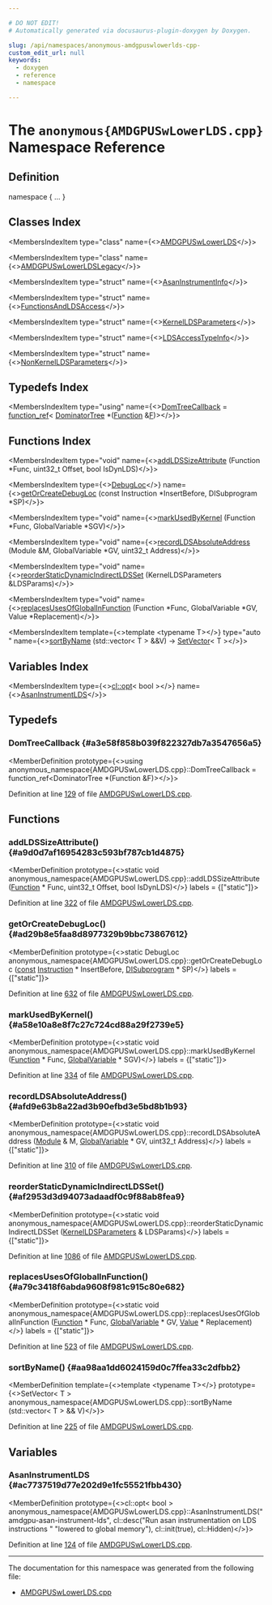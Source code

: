 ```yaml
---

# DO NOT EDIT!
# Automatically generated via docusaurus-plugin-doxygen by Doxygen.

slug: /api/namespaces/anonymous-amdgpuswlowerlds-cpp-
custom_edit_url: null
keywords:
  - doxygen
  - reference
  - namespace

---
```





# The `anonymous{AMDGPUSwLowerLDS.cpp}` Namespace Reference

<DoxygenPage pluginConfig={pluginConfig}>



## Definition

<CodeBlock>namespace &#123; ... &#125;</CodeBlock>

## Classes Index

<MembersIndex>

<MembersIndexItem
  type="class"
  name={<><a href="/docs/api/classes/anonymous-namespace-amdgpuswlowerlds-cpp-/amdgpuswlowerlds">AMDGPUSwLowerLDS</a></>}>
</MembersIndexItem>

<MembersIndexItem
  type="class"
  name={<><a href="/docs/api/classes/anonymous-namespace-amdgpuswlowerlds-cpp-/amdgpuswlowerldslegacy">AMDGPUSwLowerLDSLegacy</a></>}>
</MembersIndexItem>

<MembersIndexItem
  type="struct"
  name={<><a href="/docs/api/structs/anonymous-namespace-amdgpuswlowerlds-cpp-/asaninstrumentinfo">AsanInstrumentInfo</a></>}>
</MembersIndexItem>

<MembersIndexItem
  type="struct"
  name={<><a href="/docs/api/structs/anonymous-namespace-amdgpuswlowerlds-cpp-/functionsandldsaccess">FunctionsAndLDSAccess</a></>}>
</MembersIndexItem>

<MembersIndexItem
  type="struct"
  name={<><a href="/docs/api/structs/anonymous-namespace-amdgpuswlowerlds-cpp-/kernelldsparameters">KernelLDSParameters</a></>}>
</MembersIndexItem>

<MembersIndexItem
  type="struct"
  name={<><a href="/docs/api/structs/anonymous-namespace-amdgpuswlowerlds-cpp-/ldsaccesstypeinfo">LDSAccessTypeInfo</a></>}>
</MembersIndexItem>

<MembersIndexItem
  type="struct"
  name={<><a href="/docs/api/structs/anonymous-namespace-amdgpuswlowerlds-cpp-/nonkernelldsparameters">NonKernelLDSParameters</a></>}>
</MembersIndexItem>

</MembersIndex>

## Typedefs Index

<MembersIndex>

<MembersIndexItem
  type="using"
  name={<><a href="#a3e58f858b039f822327db7a3547656a5">DomTreeCallback</a> = <a href="/docs/api/classes/llvm/function-ref">function&#95;ref</a>&lt; <a href="/docs/api/classes/llvm/dominatortree">DominatorTree</a> &#42;(<a href="/docs/api/classes/llvm/function">Function</a> &amp;<a href="/docs/api/files/lib/lib/support/md5-cpp/#a96d73bbd7af15cb1fc38c3f4a3bd82e9">F</a>)&gt;</>}>
</MembersIndexItem>

</MembersIndex>

## Functions Index

<MembersIndex>

<MembersIndexItem
  type="void"
  name={<><a href="#a9d0d7af16954283c593bf787cb1d4875">addLDSSizeAttribute</a> (Function &#42;Func, uint32&#95;t Offset, bool IsDynLDS)</>}>
</MembersIndexItem>

<MembersIndexItem
  type={<><a href="/docs/api/classes/llvm/debugloc">DebugLoc</a></>}
  name={<><a href="#ad29b8e5faa8d8977329b9bbc73867612">getOrCreateDebugLoc</a> (const Instruction &#42;InsertBefore, DISubprogram &#42;SP)</>}>
</MembersIndexItem>

<MembersIndexItem
  type="void"
  name={<><a href="#a58e10a8e8f7c27c724cd88a29f2739e5">markUsedByKernel</a> (Function &#42;Func, GlobalVariable &#42;SGV)</>}>
</MembersIndexItem>

<MembersIndexItem
  type="void"
  name={<><a href="#afd9e63b8a22ad3b90efbd3e5bd8b1b93">recordLDSAbsoluteAddress</a> (Module &amp;M, GlobalVariable &#42;GV, uint32&#95;t Address)</>}>
</MembersIndexItem>

<MembersIndexItem
  type="void"
  name={<><a href="#af2953d3d94073adaadf0c9f88ab8fea9">reorderStaticDynamicIndirectLDSSet</a> (KernelLDSParameters &amp;LDSParams)</>}>
</MembersIndexItem>

<MembersIndexItem
  type="void"
  name={<><a href="#a79c3418f6abda9608f981c915c80e682">replacesUsesOfGlobalInFunction</a> (Function &#42;Func, GlobalVariable &#42;GV, Value &#42;Replacement)</>}>
</MembersIndexItem>

<MembersIndexItem
  template={<>template &lt;typename T&gt;</>}
  type="auto "
  name={<><a href="#aa98aa1dd6024159d0c7ffea33c2dfbb2">sortByName</a> (std::vector&lt; T &gt; &amp;&amp;V) -&gt; <a href="/docs/api/classes/llvm/setvector">SetVector</a>&lt; T &gt;</>}>
</MembersIndexItem>

</MembersIndex>

## Variables Index

<MembersIndex>

<MembersIndexItem
  type={<><a href="/docs/api/classes/llvm/cl/opt">cl::opt</a>&lt; bool &gt;</>}
  name={<><a href="#ac7737519d77e202d9e1fc55521fbb430">AsanInstrumentLDS</a></>}>
</MembersIndexItem>

</MembersIndex>


<SectionDefinition>

## Typedefs

### DomTreeCallback {#a3e58f858b039f822327db7a3547656a5}

<MemberDefinition
  prototype={<>using anonymous&#95;namespace&#123;AMDGPUSwLowerLDS.cpp&#125;::DomTreeCallback =  function&#95;ref&lt;DominatorTree &#42;(Function &amp;F)&gt;</>}>

Definition at line <a href="/docs/api/files/lib/lib/target/lib/target/amdgpu/amdgpuswlowerlds-cpp/#l00129">129</a> of file <a href="/docs/api/files/lib/lib/target/lib/target/amdgpu/amdgpuswlowerlds-cpp">AMDGPUSwLowerLDS.cpp</a>.
</MemberDefinition>

</SectionDefinition>

<SectionDefinition>

## Functions

### addLDSSizeAttribute() {#a9d0d7af16954283c593bf787cb1d4875}

<MemberDefinition
  prototype={<>static void anonymous&#95;namespace&#123;AMDGPUSwLowerLDS.cpp&#125;::addLDSSizeAttribute (<a href="/docs/api/classes/llvm/function">Function</a> &#42; Func, uint32&#95;t Offset, bool IsDynLDS)</>}
  labels = {["static"]}>

Definition at line <a href="/docs/api/files/lib/lib/target/lib/target/amdgpu/amdgpuswlowerlds-cpp/#l00322">322</a> of file <a href="/docs/api/files/lib/lib/target/lib/target/amdgpu/amdgpuswlowerlds-cpp">AMDGPUSwLowerLDS.cpp</a>.
</MemberDefinition>

### getOrCreateDebugLoc() {#ad29b8e5faa8d8977329b9bbc73867612}

<MemberDefinition
  prototype={<>static DebugLoc anonymous&#95;namespace&#123;AMDGPUSwLowerLDS.cpp&#125;::getOrCreateDebugLoc (<a href="/docs/api/files/lib/lib/target/lib/target/aarch64/aarch64promoteconstant-cpp/#a90f8350fecae261c25be85d38b451bff">const</a> <a href="/docs/api/classes/llvm/instruction">Instruction</a> &#42; InsertBefore, <a href="/docs/api/classes/llvm/disubprogram">DISubprogram</a> &#42; SP)</>}
  labels = {["static"]}>

Definition at line <a href="/docs/api/files/lib/lib/target/lib/target/amdgpu/amdgpuswlowerlds-cpp/#l00632">632</a> of file <a href="/docs/api/files/lib/lib/target/lib/target/amdgpu/amdgpuswlowerlds-cpp">AMDGPUSwLowerLDS.cpp</a>.
</MemberDefinition>

### markUsedByKernel() {#a58e10a8e8f7c27c724cd88a29f2739e5}

<MemberDefinition
  prototype={<>static void anonymous&#95;namespace&#123;AMDGPUSwLowerLDS.cpp&#125;::markUsedByKernel (<a href="/docs/api/classes/llvm/function">Function</a> &#42; Func, <a href="/docs/api/classes/llvm/globalvariable">GlobalVariable</a> &#42; SGV)</>}
  labels = {["static"]}>

Definition at line <a href="/docs/api/files/lib/lib/target/lib/target/amdgpu/amdgpuswlowerlds-cpp/#l00334">334</a> of file <a href="/docs/api/files/lib/lib/target/lib/target/amdgpu/amdgpuswlowerlds-cpp">AMDGPUSwLowerLDS.cpp</a>.
</MemberDefinition>

### recordLDSAbsoluteAddress() {#afd9e63b8a22ad3b90efbd3e5bd8b1b93}

<MemberDefinition
  prototype={<>static void anonymous&#95;namespace&#123;AMDGPUSwLowerLDS.cpp&#125;::recordLDSAbsoluteAddress (<a href="/docs/api/classes/llvm/module">Module</a> &amp; M, <a href="/docs/api/classes/llvm/globalvariable">GlobalVariable</a> &#42; GV, uint32&#95;t Address)</>}
  labels = {["static"]}>

Definition at line <a href="/docs/api/files/lib/lib/target/lib/target/amdgpu/amdgpuswlowerlds-cpp/#l00310">310</a> of file <a href="/docs/api/files/lib/lib/target/lib/target/amdgpu/amdgpuswlowerlds-cpp">AMDGPUSwLowerLDS.cpp</a>.
</MemberDefinition>

### reorderStaticDynamicIndirectLDSSet() {#af2953d3d94073adaadf0c9f88ab8fea9}

<MemberDefinition
  prototype={<>static void anonymous&#95;namespace&#123;AMDGPUSwLowerLDS.cpp&#125;::reorderStaticDynamicIndirectLDSSet (<a href="/docs/api/structs/anonymous-namespace-amdgpuswlowerlds-cpp-/kernelldsparameters">KernelLDSParameters</a> &amp; LDSParams)</>}
  labels = {["static"]}>

Definition at line <a href="/docs/api/files/lib/lib/target/lib/target/amdgpu/amdgpuswlowerlds-cpp/#l01086">1086</a> of file <a href="/docs/api/files/lib/lib/target/lib/target/amdgpu/amdgpuswlowerlds-cpp">AMDGPUSwLowerLDS.cpp</a>.
</MemberDefinition>

### replacesUsesOfGlobalInFunction() {#a79c3418f6abda9608f981c915c80e682}

<MemberDefinition
  prototype={<>static void anonymous&#95;namespace&#123;AMDGPUSwLowerLDS.cpp&#125;::replacesUsesOfGlobalInFunction (<a href="/docs/api/classes/llvm/function">Function</a> &#42; Func, <a href="/docs/api/classes/llvm/globalvariable">GlobalVariable</a> &#42; GV, <a href="/docs/api/classes/llvm/value">Value</a> &#42; Replacement)</>}
  labels = {["static"]}>

Definition at line <a href="/docs/api/files/lib/lib/target/lib/target/amdgpu/amdgpuswlowerlds-cpp/#l00523">523</a> of file <a href="/docs/api/files/lib/lib/target/lib/target/amdgpu/amdgpuswlowerlds-cpp">AMDGPUSwLowerLDS.cpp</a>.
</MemberDefinition>

### sortByName() {#aa98aa1dd6024159d0c7ffea33c2dfbb2}

<MemberDefinition
  template={<>template &lt;typename T&gt;</>}
  prototype={<>SetVector&lt; T &gt; anonymous&#95;namespace&#123;AMDGPUSwLowerLDS.cpp&#125;::sortByName (std::vector&lt; T &gt; &amp;&amp; V)</>}>

Definition at line <a href="/docs/api/files/lib/lib/target/lib/target/amdgpu/amdgpuswlowerlds-cpp/#l00225">225</a> of file <a href="/docs/api/files/lib/lib/target/lib/target/amdgpu/amdgpuswlowerlds-cpp">AMDGPUSwLowerLDS.cpp</a>.
</MemberDefinition>

</SectionDefinition>

<SectionDefinition>

## Variables

### AsanInstrumentLDS {#ac7737519d77e202d9e1fc55521fbb430}

<MemberDefinition
  prototype={<>cl::opt&lt; bool &gt; anonymous&#95;namespace&#123;AMDGPUSwLowerLDS.cpp&#125;::AsanInstrumentLDS(&quot;amdgpu-asan-instrument-lds&quot;, cl::desc(&quot;Run asan instrumentation on LDS instructions &quot; &quot;lowered to global memory&quot;), cl::init(true), cl::Hidden)</>}>

Definition at line <a href="/docs/api/files/lib/lib/target/lib/target/amdgpu/amdgpuswlowerlds-cpp/#l00124">124</a> of file <a href="/docs/api/files/lib/lib/target/lib/target/amdgpu/amdgpuswlowerlds-cpp">AMDGPUSwLowerLDS.cpp</a>.
</MemberDefinition>

</SectionDefinition>

<hr/>

The documentation for this namespace was generated from the following file:

<ul>
<li><a href="/docs/api/files/lib/lib/target/lib/target/amdgpu/amdgpuswlowerlds-cpp">AMDGPUSwLowerLDS.cpp</a></li>
</ul>

</DoxygenPage>
